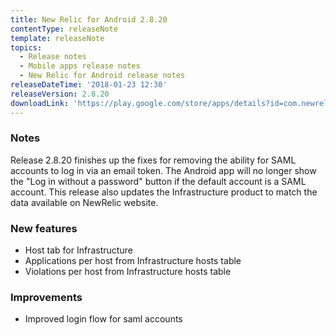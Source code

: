```yaml
---
title: New Relic for Android 2.8.20
contentType: releaseNote
template: releaseNote
topics:
  - Release notes
  - Mobile apps release notes
  - New Relic for Android release notes
releaseDateTime: '2018-01-23 12:30'
releaseVersion: 2.8.20
downloadLink: 'https://play.google.com/store/apps/details?id=com.newrelic.rpm&hl=en'
---
```


### Notes

Release 2.8.20 finishes up the fixes for removing the ability for SAML accounts to log in via an email token. The Android app will no longer show the "Log in without a password" button if the default account is a SAML account. This release also updates the Infrastructure product to match the data available on NewRelic website.

### New features

* Host tab for Infrastructure
* Applications per host from Infrastructure hosts table
* Violations per host from Infrastructure hosts table

### Improvements

* Improved login flow for saml accounts
